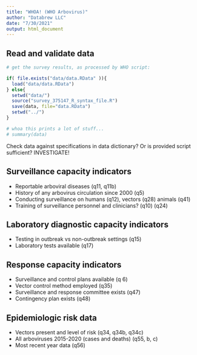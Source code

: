 ```yaml
---
title: "WHOA! (WHO Arbovirus)"
author: "Databrew LLC"
date: "7/30/2021"
output: html_document
---
```


## Read and validate data

```r
# get the survey results, as processed by WHO script:

if( file.exists("data/data.RData" )){
  load("data/data.RData")
} else{
  setwd("data/")
  source("survey_375147_R_syntax_file.R")
  save(data, file="data.RData")
  setwd("../")
}

# whoa this prints a lot of stuff...
# summary(data)

```

Check data against specifications in data dictionary? 
Or is provided script sufficient? INVESTIGATE!

## Surveillance capacity indicators
  
- Reportable arboviral diseases (q11, q11b)
- History of any arbovirus circulation since 2000 (q5)
- Conducting surveillance on humans (q12),  vectors (q28) animals (q41)
- Training of surveillance personnel and clinicians? (q10) (q24)

## Laboratory diagnostic capacity indicators

- Testing in outbreak vs non-outbreak settings (q15)
- Laboratory tests available (q17)

## Response capacity indicators

- Surveillance and control plans available (q 6)
- Vector control method employed (q35)
-  Surveillance and response committee exists (q47)
-  Contingency plan exists (q48)

## Epidemiologic risk data

- Vectors present and level of risk (q34, q34b, q34c)
- All arboviruses 2015-2020 (cases and deaths) (q55, b, c)
- Most recent year data (q56)
